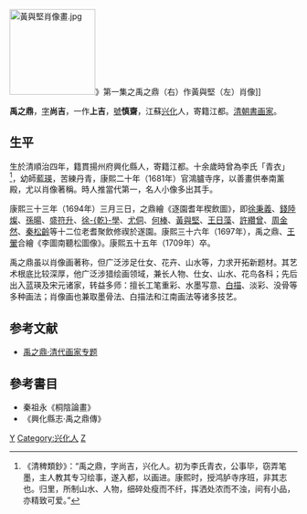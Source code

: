 [[File:黃與堅肖像畫.jpg|150px]]》第一集之禹之鼎（右）作黃與堅（左）肖像]]

'''禹之鼎'''{{BD|1647年||1709年|catIdx=Y}}，[[表字|字]]'''尚吉'''，一作'''上吉'''，[[號|號]]'''慎齋'''，江蘇[[兴化县_(江苏)|兴化]]人，寄籍江都。[[清朝|清朝]][[书画家|書画家]]。

== 生平 ==
生於清順治四年，籍貫揚州府興化縣人，寄籍江都。十余歲時曾為李氏「青衣」<ref>《清稗類鈔》：“禹之鼎，字尚吉，兴化人。初为李氏青衣，公事毕，窃弄笔墨，主人教其专习绘事，遂入都，以画进。康熙时，授鸿胪寺序班，非其志也。归里，所制山水、人物，细碎处瘦而不纤，挥洒处浓而不浊，间有小品，亦精致可爱。”</ref>，幼師[[藍瑛|藍瑛]]，苦練丹青，康熙二十年（1681年）官鴻臚寺序，以善畫供奉南薰殿，尤以肖像著稱。時人推當代第一，名人小像多出其手。

康熙三十三年（1694年）三月三日，之鼎繪《逐園耆年楔飲圖》，即[[徐秉義|徐秉義]]、[[錢陸燦|錢陸燦]]、[[孫暘|孫暘]]、[[盛符升|盛符升]]、[[徐乾學|徐-{乾}-學]]、[[尤侗|尤侗]]、[[何棒|何棒]]、[[黃與堅|黃與堅]]、[[王日藻|王日藻]]、[[許纘曾|許纘曾]]、[[周金然|周金然]]、[[秦松齡|秦松齡]]等十二位老耆聚飲修禊於遂園。康熙三十六年（1697年），禹之鼎、[[王翬|王翬]]合繪《李圖南聽松圖像》。康熙五十五年（1709年）卒。

禹之鼎虽以肖像画著称，但广泛涉足仕女、花卉、山水等，力求开拓新题材。其艺术根底比较深厚，他广泛涉猎绘画领域，兼长人物、仕女、山水、花鸟各科；先后出入蓝瑛及宋元诸家，转益多师：擅长工笔重彩、水墨写意、[[白描|白描]]、淡彩、没骨等多种画法；肖像画也兼取墨骨法、白描法和江南画法等诸多技艺。

==参考文献==
<div class="references-small">
<references />
</div>
*[http://special.artxun.com/20080417/90195050d50455dac13d684cacc7ad0a.shtml 禹之鼎·清代画家专题]

==參考書目==
* 秦祖永《桐陰論畫》
* 《興化縣志‧禹之鼎傳》

[[Category:清朝畫家|Y]]
[[Category:兴化人|Category:兴化人]]
[[Category:禹姓|Z]]